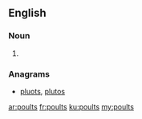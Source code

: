 ==English==

===Noun===
{{head|en|plural}}

# {{plural of|poult|lang=en|nocat=1}}

===Anagrams===
* [[pluots#English|pluots]], [[plutos#English|plutos]]

[[ar:poults]]
[[fr:poults]]
[[ku:poults]]
[[my:poults]]